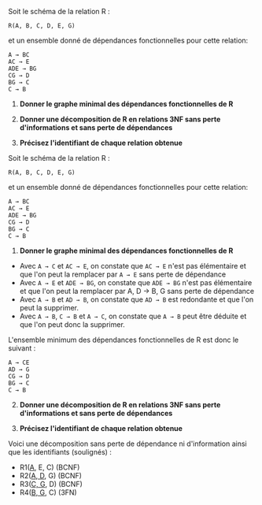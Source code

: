 


<Tabs>
  <TabItem label="Énoncé">

Soit le schéma de la relation R :

`R(A, B, C, D, E, G)` 

et un ensemble donné de dépendances fonctionnelles pour cette relation:

```
A → BC
AC → E
ADE → BG
CG → D
BG → C
C → B

```
1. **Donner le graphe minimal des dépendances fonctionnelles de R**

2. **Donner une décomposition de R en relations 3NF sans perte d'informations et sans perte de dépendances**

3. **Précisez l'identifiant de chaque relation obtenue**

  </TabItem>
  <TabItem label="Solution">

Soit le schéma de la relation R :

`R(A, B, C, D, E, G)` 

et un ensemble donné de dépendances fonctionnelles pour cette relation:

```
A → BC
AC → E
ADE → BG
CG → D
BG → C
C → B

```

1. **Donner le graphe minimal des dépendances fonctionnelles de R**

* Avec `A → C` et `AC → E`, on constate que `AC → E` n'est pas élémentaire et que l'on peut la remplacer par `A → E` sans perte de dépendance
* Avec `A → E` et `ADE → BG`, on constate que `ADE → BG` n'est pas élémentaire et que l'on peut la remplacer par A, D → B, G sans perte de dépendance
* Avec `A → B` et `AD → B`, on constate que `AD → B` est redondante et que l'on peut la supprimer.
* Avec `A → B`, `C → B` et `A → C`, on constate que `A → B` peut être déduite et que l'on peut donc la supprimer.

L'ensemble minimum des dépendances fonctionnelles de R est donc le suivant :

```
A → CE
AD → G
CG → D
BG → C
C → B
```

2. **Donner une décomposition de R en relations 3NF sans perte d'informations et sans perte de dépendances**

3. **Précisez l'identifiant de chaque relation obtenue**

Voici une décomposition sans perte de dépendance ni d'information ainsi que les identifiants (soulignés) :

* R1(<u>A</u>, E, C) (BCNF)
* R2(<u>A, D</u>, G) (BCNF)
* R3(<u>C, G</u>, D) (BCNF)
* R4(<u>B, G</u>, C) (3FN)

</TabItem>
</Tabs>
